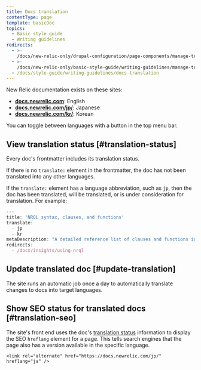 ```yaml
---
title: Docs translation
contentType: page
template: basicDoc
topics:
  - Basic style guide
  - Writing guidelines
redirects:
  - >-
    /docs/new-relic-only/drupal-configuration/page-components/manage-translated-docs
  - >-
    /docs/new-relic-only/basic-style-guide/writing-guidelines/manage-translated-docs
  - /docs/style-guide/writing-guidelines/docs-translation
---
```


New Relic documentation exists on these sites:

* [**docs.newrelic.com**](https://docs.newrelic.com): English
* [**docs.newrelic.com/jp/**](https://docs.newrelic.com/jp/): Japanese
* [**docs.newrelic.com/kr/**](https://docs.newrelic.com/kr/): Korean

You can toggle between languages with a button in the top menu bar.

## View translation status [#translation-status]

Every doc's frontmatter includes its translation status.

If there is no `translate:` element in the frontmatter, the doc has not been translated into any other languages.

If the `translate:` element has a language abbreviation, such as `jp`, then the doc has been translated, will be translated, or is under consideration for translation. For example:

```jsx
---
title: 'NRQL syntax, clauses, and functions'
translate:
  - jp
  - kr
metaDescription: "A detailed reference list of clauses and functions in NRQL, the New Relic query language."
redirects:
  - /docs/insights/using-nrql
```

## Update translated doc [#update-translation]

The site runs an automatic job once a day to automatically translate changes to docs into target languages.

## Show SEO status for translated docs [#translation-seo]

The site's front end uses the doc's [translation status](#translation-status) information to display the SEO `hreflang` element for a page. This tells search engines that the page also has a version available in the specific language.

```
<link rel="alternate" href="https://docs.newrelic.com/jp/" hreflang="ja" />
```
